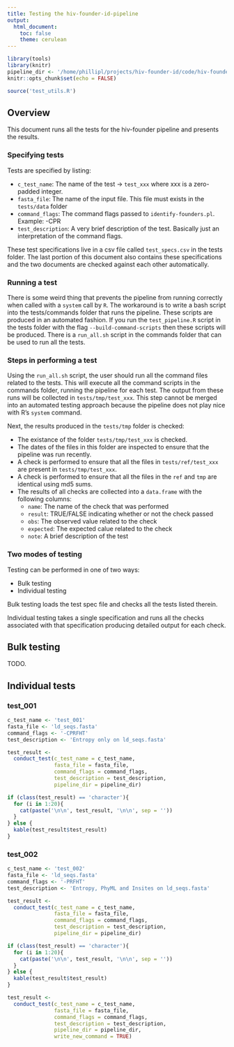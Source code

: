 ```yaml
---
title: Testing the hiv-founder-id-pipeline
output: 
  html_document:
    toc: false
    theme: cerulean
---
```


```r
library(tools)
library(knitr)
pipeline_dir <- '/home/phillipl/projects/hiv-founder-id/code/hiv-founder-id'
knitr::opts_chunk$set(echo = FALSE)

source('test_utils.R')
```

## Overview

This document runs all the tests for the hiv-founder pipeline and presents the results.

### Specifying tests

Tests are specified by listing:

* `c_test_name`: The name of the test -> `test_xxx` where xxx is a zero-padded integer.
* `fasta_file`: The name of the input file. This file must exists in the `tests/data` folder
* `command_flags`: The command flags passed to `identify-founders.pl`. Example: -CPR
* `test_description`: A very brief description of the test. Basically just an interpretation of the command flags.

These test specifications live in a csv file called `test_specs.csv` in the
tests folder. The last portion of this document also contains these
specifications and the two documents are checked against each other
automatically.

### Running a test

There is some weird thing that prevents the pipeline from running correctly
when called with a `system` call by `R`. The workaround is to write a bash
script into the tests/commands folder that runs the pipeline. These scripts are
produced in an automated fashion. If you run the `test_pipeline.R` script in
the tests folder with the flag `--build-command-scripts` then these scripts
will be produced. There is a `run_all.sh` script in the commands folder that
can be used to run all the tests.

### Steps in performing a test

Using the `run_all.sh` script, the user should run all the command files related to the tests. This will execute all the command scripts in the commands folder, running the pipeline for each test. The output from these runs will be collected in `tests/tmp/test_xxx`. This step cannot be merged into an automated testing approach because the pipeline does not play nice with R's `system` command.

Next, the results produced in the `tests/tmp` folder is checked:

* The existance of the folder `tests/tmp/test_xxx` is checked.
* The dates of the files in this folder are inspected to ensure that the pipeline was run recently.
* A check is performed to ensure that all the files in `tests/ref/test_xxx` are present in `tests/tmp/test_xxx`.
* A check is performed to ensure that all the files in the `ref` and `tmp` are identical using md5 sums.
* The results of all checks are collected into a `data.frame` with the following columns:
  - `name`: The name of the check that was performed
  - `result`: TRUE/FALSE indicating whether or not the check passed
  - `obs`: The observed value related to the check
  - `expected`: The expected calue related to the check
  - `note`: A brief description of the test

### Two modes of testing

Testing can be performed in one of two ways:

* Bulk testing
* Individual testing

Bulk testing loads the test spec file and checks all the tests listed therein.

Individual testing takes a single specification and runs all the checks
associated with that specification producing detailed output for each check.

## Bulk testing

TODO.

## Individual tests

### test_001

```r
c_test_name <- 'test_001'
fasta_file <- 'ld_seqs.fasta'
command_flags <- '-CPRFHT'
test_description <- 'Entropy only on ld_seqs.fasta'
```

```r
test_result <-
  conduct_test(c_test_name = c_test_name,
               fasta_file = fasta_file,
               command_flags = command_flags,
               test_description = test_description,
               pipeline_dir = pipeline_dir)

if (class(test_result) == 'character'){
  for (i in 1:20){
    cat(paste('\n\n', test_result, '\n\n', sep = ''))
  }
} else {
  kable(test_result$test_result)
}
```

### test_002

```r
c_test_name <- 'test_002'
fasta_file <- 'ld_seqs.fasta'
command_flags <- '-PRFHT'
test_description <- 'Entropy, PhyML and Insites on ld_seqs.fasta'
```

```r
test_result <-
  conduct_test(c_test_name = c_test_name,
               fasta_file = fasta_file,
               command_flags = command_flags,
               test_description = test_description,
               pipeline_dir = pipeline_dir)

if (class(test_result) == 'character'){
  for (i in 1:20){
    cat(paste('\n\n', test_result, '\n\n', sep = ''))
  }
} else {
  kable(test_result$test_result)
}
```





```r

test_result <-
  conduct_test(c_test_name = c_test_name,
               fasta_file = fasta_file,
               command_flags = command_flags,
               test_description = test_description,
               pipeline_dir = pipeline_dir,
               write_new_command = TRUE)

```

